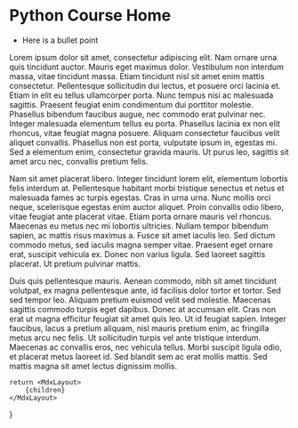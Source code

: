 
# Python Course Home

- Here is a bullet point

Lorem ipsum dolor sit amet, consectetur adipiscing elit. Nam ornare urna quis tincidunt auctor. Mauris eget maximus dolor. Vestibulum non interdum massa, vitae tincidunt massa. Etiam tincidunt nisl sit amet enim mattis consectetur. Pellentesque sollicitudin dui lectus, et posuere orci lacinia et. Etiam in elit eu tellus ullamcorper porta. Nunc tempus nisi ac malesuada sagittis. Praesent feugiat enim condimentum dui porttitor molestie. Phasellus bibendum faucibus augue, nec commodo erat pulvinar nec. Integer malesuada elementum tellus eu porta. Phasellus lacinia ex non elit rhoncus, vitae feugiat magna posuere. Aliquam consectetur faucibus velit aliquet convallis. Phasellus non est porta, vulputate ipsum in, egestas mi. Sed a elementum enim, consectetur gravida mauris. Ut purus leo, sagittis sit amet arcu nec, convallis pretium felis.

Nam sit amet placerat libero. Integer tincidunt lorem elit, elementum lobortis felis interdum at. Pellentesque habitant morbi tristique senectus et netus et malesuada fames ac turpis egestas. Cras in urna urna. Nunc mollis orci neque, scelerisque egestas enim auctor aliquet. Proin convallis odio libero, vitae feugiat ante placerat vitae. Etiam porta ornare mauris vel rhoncus. Maecenas eu metus nec mi lobortis ultricies. Nullam tempor bibendum sapien, ac mattis risus maximus a. Fusce sit amet iaculis leo. Sed dictum commodo metus, sed iaculis magna semper vitae. Praesent eget ornare erat, suscipit vehicula ex. Donec non varius ligula. Sed laoreet sagittis placerat. Ut pretium pulvinar mattis.

Duis quis pellentesque mauris. Aenean commodo, nibh sit amet tincidunt volutpat, ex magna pellentesque ante, id facilisis dolor tortor et tortor. Sed sed tempor leo. Aliquam pretium euismod velit sed molestie. Maecenas sagittis commodo turpis eget dapibus. Donec at accumsan elit. Cras non erat ut magna efficitur feugiat sit amet quis leo. Ut id feugiat sapien. Integer faucibus, lacus a pretium aliquam, nisl mauris pretium enim, ac fringilla metus arcu nec felis. Ut sollicitudin turpis vel ante tristique interdum. Maecenas ac convallis eros, nec vehicula tellus. Morbi suscipit ligula odio, et placerat metus laoreet id. Sed blandit sem ac erat mollis mattis. Sed mattis magna sit amet lectus dignissim mollis. 

	return <MdxLayout>
		{children}
	</MdxLayout>
}

